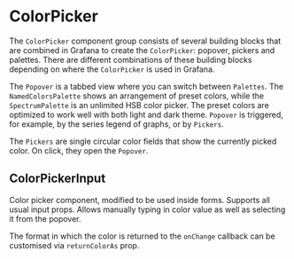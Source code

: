 
<Meta title="Pickers and Editors/ColorPicker/ColorPicker" />

# ColorPicker

The `ColorPicker` component group consists of several building blocks that are combined in Grafana to create the `ColorPicker`: popover, pickers and palettes. There are different combinations of these building blocks depending on where the `ColorPicker` is used in Grafana.

The `Popover` is a tabbed view where you can switch between `Palettes`. The `NamedColorsPalette` shows an arrangement of preset colors, while the `SpectrumPalette` is an unlimited HSB color picker. The preset colors are optimized to work well with both light and dark theme. `Popover` is triggered, for example, by the series legend of graphs, or by `Pickers`.

The `Pickers` are single circular color fields that show the currently picked color. On click, they open the `Popover`.

## ColorPickerInput

Color picker component, modified to be used inside forms. Supports all usual input props. Allows manually typing in color value as well as selecting it from the popover.

The format in which the color is returned to the `onChange` callback can be customised via `returnColorAs` prop.

<ArgTypes of={ColorPicker} />
